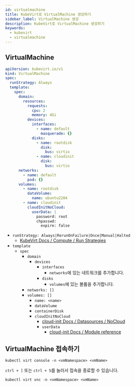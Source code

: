 ```yaml
---
id: virtualmachine
title: KubeVirt로 VirtualMachine 생성하기
sidebar_label: VirtualMachine 생성
description: KubeVirt로 VirtualMachine 생성하기
keywords:
  - kubevirt
  - virtualmachine
---
```


## VirtualMachine

```yaml
apiVersion: kubevirt.io/v1
kind: VirtualMachine
spec:
  runStrategy: Always
  template:
    spec:
      domain:
        resources:
          requests:
            cpu: 2
            memory: 4Gi
          devices:
            interfaces:
              - name: default
                masquerade: {}
            disks:
              - name: rootdisk
                disk:
                  bus: virtio
              - name: cloudinit
                disk:
                  bus: virtio
      networks:
        - name: default
          pod: {}
      volumes:
        - name: rootdisk
          dataVolume:
            name: ubuntu2204
        - name: cloudinit
          cloudInitNoCloud:
            userData: |
              password: root
              chpasswd:
                expire: false
```

- `runStrategy: Always|RerunOnFailure|Once|Manual|Halted`
  - [KubeVirt Docs / Compute / Run Strategies](https://kubevirt.io/user-guide/compute/run_strategies/)
- `template`
  - `spec`
    - `domain`
      - `devices`
        - `interfaces`
          - `networks`에 있는 네트워크를 추가합니다.
        - `disks`
          - `volumes`에 있는 볼륨을 추가합니다.
    - `networks: []`
    - `volumes: []`
      - `name: <name>`
      - `dataVolume`
      - `containerDisk`
      - `cloudInitNoCloud`
        - [cloud-init Docs / Datasources / NoCloud](https://cloudinit.readthedocs.io/en/latest/reference/datasources/nocloud.html)
        - `userData`
          - [cloud-init Docs / Module reference](https://cloudinit.readthedocs.io/en/latest/reference/modules.html)

## VirtualMachine 접속하기

```shell
kubectl virt console -n <vmNamespace> <vmName>
```

`ctrl + ]` 또는 `ctrl + 5`를 눌러서 접속을 종료할 수 있습니다.

```shell
kubectl virt vnc -n <vmNamespace> <vmName>
```

